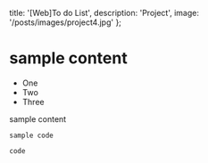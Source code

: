   title: '[Web]To do List',
  description: 'Project',
  image: '/posts/images/project4.jpg'
};

# sample content

- One
- Two
- Three

sample content

```
sample code
```

`code`

<StackBlitzEmbed
  repo='GyeongtaeGim/react-scroll-interaction-example'
  height='700px'
/>
